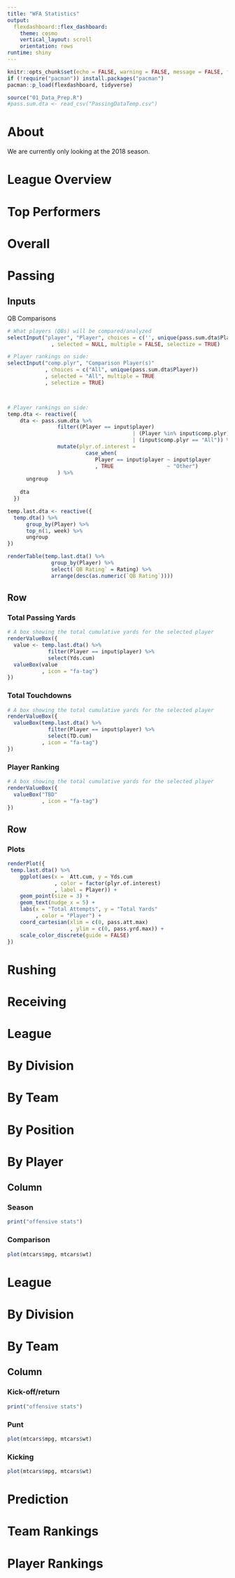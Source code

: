 ```yaml
---
title: "WFA Statistics"
output:
  flexdashboard::flex_dashboard:
    theme: cosmo
    vertical_layout: scroll
    orientation: rows
runtime: shiny
---
```


```r
knitr::opts_chunk$set(echo = FALSE, warning = FALSE, message = FALSE, fig.align = 'center')
if (!require("pacman")) install.packages("pacman")
pacman::p_load(flexdashboard, tidyverse)

source("01_Data_Prep.R")
#pass.sum.dta <- read_csv("PassingDataTemp.csv")

```



<!-- Sidebar {.sidebar} -->
<!-- ===================================== -->


<!-- vertical_layout: fill -->
<!-- logo: www/tractor_resized.png -->
<!-- favicon: www/tractor_resized.png -->
<!-- social: menu -->
<!-- css: styles.css -->


About {data-navmenu="Home"}
=====================================

We are currently only looking at the 2018 season. 

League Overview {data-navmenu="Home"}
=====================================

Top Performers {data-navmenu="Home"}
=====================================


<!-- OFFENSE -->

Overall {data-navmenu="Offense"}
=====================================

Passing {data-navmenu="Offense"}
=====================================


Inputs {.sidebar data-width=300}
-----------------------------------------------------------------------

QB Comparisons

```r
# What players (QBs) will be compared/analyzed
selectInput("player", "Player", choices = c('', unique(pass.sum.dta$Player))
              , selected = NULL, multiple = FALSE, selectize = TRUE)

# Player rankings on side: 
selectInput("comp.plyr", "Comparison Player(s)"
            , choices = c("All", unique(pass.sum.dta$Player))
            , selected = "All", multiple = TRUE
            , selectize = TRUE)



# Player rankings on side: 
temp.dta <- reactive({
    dta <- pass.sum.dta %>% 
                filter((Player == input$player)
                                        | (Player %in% input$comp.plyr)
                                        | (input$comp.plyr == "All")) %>%
                mutate(plyr.of.interest = 
                         case_when(
                            Player == input$player ~ input$player
                            , TRUE                 ~ "Other")
                ) %>%
      ungroup
    
    dta
  })

temp.last.dta <- reactive({
  temp.dta() %>%
      group_by(Player) %>%
      top_n(1, week) %>%
      ungroup
})

renderTable(temp.last.dta() %>%
              group_by(Player) %>%
              select(`QB Rating` = Rating) %>%
              arrange(desc(as.numeric(`QB Rating`))))

```


Row
-----------------------------------------------------------------------

### Total Passing Yards {.value-box}

<!-- data-width=200 -->

```r
# A box showing the total cumulative yards for the selected player
renderValueBox({
  value <- temp.last.dta() %>% 
             filter(Player == input$player) %>%
             select(Yds.cum)
  valueBox(value
           , icon = "fa-tag")
})

```


### Total Touchdowns {.value-box}

```r
# A box showing the total cumulative yards for the selected player
renderValueBox({
  valueBox(temp.last.dta() %>% 
             filter(Player == input$player) %>%
             select(TD.cum)
           , icon = "fa-tag")
})
```

### Player Ranking {.value-box}

```r
# A box showing the total cumulative yards for the selected player
renderValueBox({
  valueBox("TBD"
           , icon = "fa-tag")
})
```


Row
-----------------------------------------------------------------------

### Plots

```r

renderPlot({
 temp.last.dta() %>%
    ggplot(aes(x =  Att.cum, y = Yds.cum
               , color = factor(plyr.of.interest)
               , label = Player)) +
    geom_point(size = 3) +
    geom_text(nudge_x = 5) +
    labs(x = "Total Attempts", y = "Total Yards"
         , color = "Player") +
    coord_cartesian(xlim = c(0, pass.att.max)
                    , ylim = c(0, pass.yrd.max)) +
    scale_color_discrete(guide = FALSE)
})

```


Rushing {data-navmenu="Offense"}
=====================================

Receiving {data-navmenu="Offense"}
=====================================


<!--  DEFENSE -->

League {data-navmenu="Defense"}
=====================================

By Division {data-navmenu="Defense"}
=====================================

By Team {data-navmenu="Defense"}
=====================================

By Position {data-navmenu="Defense"}
=====================================

By Player {data-navmenu="Defense"}
=====================================

Column {.tabset}
-------------------------------------

### Season 

```r
print("offensive stats")
```


### Comparison

```r
plot(mtcars$mpg, mtcars$wt)
```




League {data-navmenu="Special Teams"}
=====================================

By Division {data-navmenu="Special Teams"}
=====================================

By Team {data-navmenu="Special Teams"}
=====================================

Column {.tabset}
-------------------------------------

### Kick-off/return

```r
print("offensive stats")
```


### Punt

```r
plot(mtcars$mpg, mtcars$wt)
```

### Kicking

```r
plot(mtcars$mpg, mtcars$wt)
```




Prediction {data-navmenu="Analytics"}
=====================================

Team Rankings {data-navmenu="Analytics"}
=====================================

Player Rankings {data-navmenu="Analytics"}
=====================================

